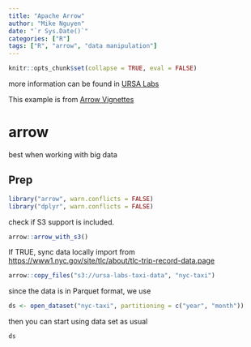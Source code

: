 ```yaml
---
title: "Apache Arrow"
author: "Mike Nguyen"
date: "`r Sys.Date()`"
categories: ["R"]
tags: ["R", "arrow", "data manipulation"]
---
```


```r
knitr::opts_chunk$set(collapse = TRUE, eval = FALSE)
```

more information can be found in [URSA Labs](https://ursalabs.org/)

This example is from [Arrow Vignettes](https://ursalabs.org/arrow-r-nightly/articles/dataset.html) 

# arrow

best when working with big data 

## Prep

```r
library("arrow", warn.conflicts = FALSE)
library("dplyr", warn.conflicts = FALSE)
```

check if S3 support is included. 

```r
arrow::arrow_with_s3()
```

If TRUE, sync data locally import from [https://www1.nyc.gov/site/tlc/about/tlc-trip-record-data.page](https://www1.nyc.gov/site/tlc/about/tlc-trip-record-data.page)

```r
arrow::copy_files("s3://ursa-labs-taxi-data", "nyc-taxi")
```

since the data is in Parquet format, we use 
```r
ds <- open_dataset("nyc-taxi", partitioning = c("year", "month"))
```

then you can start using data set as usual
```r
ds
```




